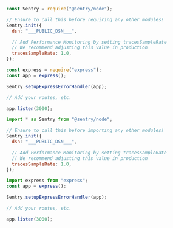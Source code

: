 <SignInNote />

```javascript {tabTitle:CommonJS}
const Sentry = require("@sentry/node");

// Ensure to call this before requiring any other modules!
Sentry.init({
  dsn: "___PUBLIC_DSN___",

  // Add Performance Monitoring by setting tracesSampleRate
  // We recommend adjusting this value in production
  tracesSampleRate: 1.0,
});

const express = require("express");
const app = express();

Sentry.setupExpressErrorHandler(app);

// Add your routes, etc.

app.listen(3000);
```

```javascript {tabTitle:ESM}
import * as Sentry from "@sentry/node";

// Ensure to call this before importing any other modules!
Sentry.init({
  dsn: "___PUBLIC_DSN___",

  // Add Performance Monitoring by setting tracesSampleRate
  // We recommend adjusting this value in production
  tracesSampleRate: 1.0,
});

import express from "express";
const app = express();

Sentry.setupExpressErrorHandler(app);

// Add your routes, etc.

app.listen(3000);
```
